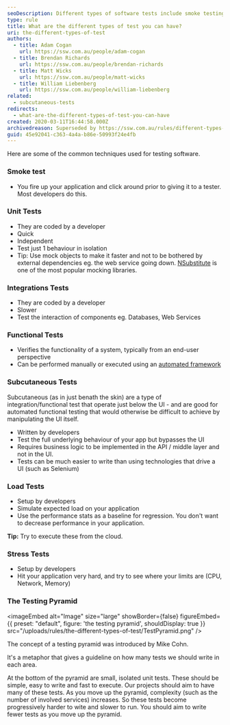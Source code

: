 ```yaml
---
seoDescription: Different types of software tests include smoke testing, unit tests, integration tests, functional tests, subcutaneous tests, load tests, and stress tests, each serving a unique purpose in ensuring application quality.
type: rule
title: What are the different types of test you can have?
uri: the-different-types-of-test
authors:
  - title: Adam Cogan
    url: https://ssw.com.au/people/adam-cogan
  - title: Brendan Richards
    url: https://ssw.com.au/people/brendan-richards
  - title: Matt Wicks
    url: https://ssw.com.au/people/matt-wicks
  - title: William Liebenberg
    url: https://ssw.com.au/people/william-liebenberg
related:
  - subcutaneous-tests
redirects:
  - what-are-the-different-types-of-test-you-can-have
created: 2020-03-11T16:44:58.000Z
archivedreason: Superseded by https://ssw.com.au/rules/different-types-of-testing
guid: 45e92041-c363-4a4a-b86e-50993f24e4fb
---
```


Here are some of the common techniques used for testing software.
### Smoke test

- You fire up your application and click around prior to giving it to a tester. Most developers do this.

### Unit Tests

- They are coded by a developer
- Quick
- Independent
- Test just 1 behaviour in isolation
- Tip: Use mock objects to make it faster and not to be bothered by external dependencies eg. the web service going down. [NSubstitute](https://nsubstitute.github.io/) is one of the most popular mocking libraries.

### Integrations Tests

- They are coded by a developer
- Slower
- Test the interaction of components eg. Databases, Web Services

### Functional Tests

- Verifies the functionality of a system, typically from an end-user perspective
- Can be performed manually or executed using an [automated framework](/automated-ui-testing)

### Subcutaneous Tests

Subcutaneous (as in just benath the skin) are a type of integration/functional test that operate just below the UI - and are good for automated functional testing that would otherwise be difficult to achieve by manipulating the UI itself.

- Written by developers
- Test the full underlying behaviour of your app but bypasses the UI
- Requires business logic to be implemented in the API / middle layer and not in the UI.
- Tests can be much easier to write than using technologies that drive a UI (such as Selenium)

### Load Tests

- Setup by developers
- Simulate expected load on your application
- Use the performance stats as a baseline for regression. You don't want to decrease performance in your application.

**Tip:** Try to execute these from the cloud.

### Stress Tests

- Setup by developers
- Hit your application very hard, and try to see where your limits are (CPU, Network, Memory)

### The Testing Pyramid


<imageEmbed
  alt="Image"
  size="large"
  showBorder={false}
  figureEmbed={{
    preset: "default",
    figure: 'the testing pyramid',
    shouldDisplay: true
  }}
  src="/uploads/rules/the-different-types-of-test/TestPyramid.png"
/>

The concept of a testing pyramid was introduced by Mike Cohn.

It's a metaphor that gives a guideline on how many tests we should write in each area.

At the bottom of the pyramid are small, isolated unit tests. These should be simple, easy to write and fast to execute. Our projects should aim to have many of these tests. As you move up the pyramid, complexity (such as the number of involved services) increases. So these tests become progressively harder to wite and slower to run. You should aim to write fewer tests as you move up the pyramid.